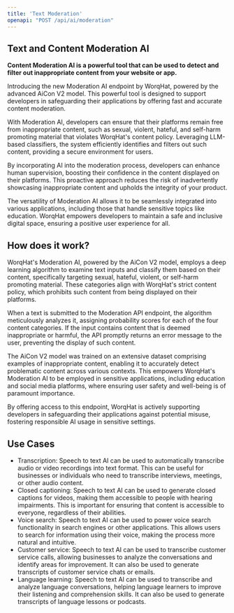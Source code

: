 ```yaml
---
title: 'Text Moderation'
openapi: "POST /api/ai/moderation"
---
```


## Text and Content Moderation AI

**Content Moderation AI is a powerful tool that can be used to detect and filter out inappropriate content from your website or app.**

Introducing the new Moderation AI endpoint by WorqHat, powered by the advanced AiCon V2 model. This powerful tool is designed to support developers in safeguarding their applications by offering fast and accurate content moderation.

With Moderation AI, developers can ensure that their platforms remain free from inappropriate content, such as sexual, violent, hateful, and self-harm promoting material that violates WorqHat's content policy. Leveraging LLM-based classifiers, the system efficiently identifies and filters out such content, providing a secure environment for users.

By incorporating AI into the moderation process, developers can enhance human supervision, boosting their confidence in the content displayed on their platforms. This proactive approach reduces the risk of inadvertently showcasing inappropriate content and upholds the integrity of your product.

The versatility of Moderation AI allows it to be seamlessly integrated into various applications, including those that handle sensitive topics like education. WorqHat empowers developers to maintain a safe and inclusive digital space, ensuring a positive user experience for all.

## How does it work?

WorqHat's Moderation AI, powered by the AiCon V2 model, employs a deep learning algorithm to examine text inputs and classify them based on their content, specifically targeting sexual, hateful, violent, or self-harm promoting material. These categories align with WorqHat's strict content policy, which prohibits such content from being displayed on their platforms.

When a text is submitted to the Moderation API endpoint, the algorithm meticulously analyzes it, assigning probability scores for each of the four content categories. If the input contains content that is deemed inappropriate or harmful, the API promptly returns an error message to the user, preventing the display of such content.

The AiCon V2 model was trained on an extensive dataset comprising examples of inappropriate content, enabling it to accurately detect problematic content across various contexts. This empowers WorqHat's Moderation AI to be employed in sensitive applications, including education and social media platforms, where ensuring user safety and well-being is of paramount importance.

By offering access to this endpoint, WorqHat is actively supporting developers in safeguarding their applications against potential misuse, fostering responsible AI usage in sensitive settings.

## Use Cases

* Transcription: Speech to text AI can be used to automatically transcribe audio or video recordings into text format. This can be useful for businesses or individuals who need to transcribe interviews, meetings, or other audio content.
* Closed captioning: Speech to text AI can be used to generate closed captions for videos, making them accessible to people with hearing impairments. This is important for ensuring that content is accessible to everyone, regardless of their abilities.
* Voice search: Speech to text AI can be used to power voice search functionality in search engines or other applications. This allows users to search for information using their voice, making the process more natural and intuitive.
* Customer service: Speech to text AI can be used to transcribe customer service calls, allowing businesses to analyze the conversations and identify areas for improvement. It can also be used to generate transcripts of customer service chats or emails.
* Language learning: Speech to text AI can be used to transcribe and analyze language conversations, helping language learners to improve their listening and comprehension skills. It can also be used to generate transcripts of language lessons or podcasts.